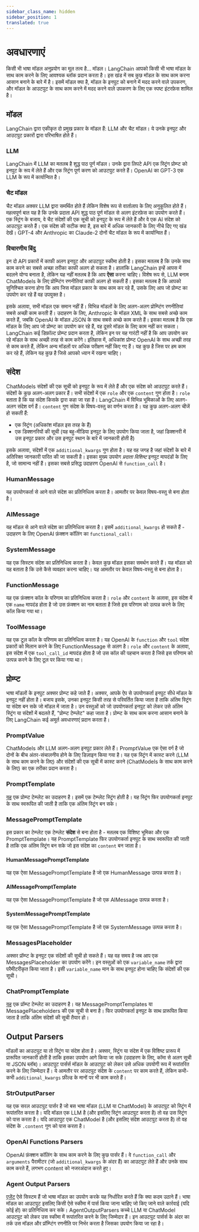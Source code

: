 ```yaml
---
sidebar_class_name: hidden
sidebar_position: 1
translated: true
---
```


# अवधारणाएं

किसी भी भाषा मॉडल अनुप्रयोग का मूल तत्व है... मॉडल। LangChain आपको किसी भी भाषा मॉडल के साथ काम करने के लिए आवश्यक ब्लॉक प्रदान करता है। इस खंड में सब कुछ मॉडल के साथ काम करना आसान बनाने के बारे में है। इसमें मॉडल क्या है, मॉडल के इनपुट को बनाने में मदद करने वाले उपकरण, और मॉडल के आउटपुट के साथ काम करने में मदद करने वाले उपकरण के लिए एक स्पष्ट इंटरफ़ेस शामिल है।

## मॉडल

LangChain द्वारा एकीकृत दो प्रमुख प्रकार के मॉडल हैं: LLM और चैट मॉडल। ये उनके इनपुट और आउटपुट प्रकारों द्वारा परिभाषित होते हैं।

### LLM

LangChain में LLM का मतलब है शुद्ध पाठ पूर्ण मॉडल।
उनके द्वारा लिपटे API एक स्ट्रिंग प्रोम्प्ट को इनपुट के रूप में लेते हैं और एक स्ट्रिंग पूर्ण करण को आउटपुट करते हैं। OpenAI का GPT-3 एक LLM के रूप में कार्यान्वित है।

### चैट मॉडल

चैट मॉडल अक्सर LLM द्वारा समर्थित होते हैं लेकिन विशेष रूप से वार्तालाप के लिए अनुकूलित होते हैं।
महत्वपूर्ण बात यह है कि उनके प्रदाता API शुद्ध पाठ पूर्ण मॉडल से अलग इंटरफ़ेस का उपयोग करते हैं। एक स्ट्रिंग के बजाय, वे चैट संदेशों की एक सूची को इनपुट के रूप में लेते हैं और वे एक AI संदेश को आउटपुट करते हैं। एक संदेश की सटीक क्या है, इस बारे में अधिक जानकारी के लिए नीचे दिए गए खंड देखें। GPT-4 और Anthropic का Claude-2 दोनों चैट मॉडल के रूप में कार्यान्वित हैं।

### विचारणीय बिंदु

इन दो API प्रकारों में काफी अलग इनपुट और आउटपुट स्कीमा होती है। इसका मतलब है कि उनके साथ काम करने का सबसे अच्छा तरीका काफी अलग हो सकता है। हालांकि LangChain इन्हें आपस में बदलने योग्य बनाता है, लेकिन यह नहीं मतलब है कि आप **ऐसा** करना चाहिए। विशेष रूप से, LLM बनाम ChatModels के लिए प्रोम्प्टिंग रणनीतियां काफी अलग हो सकती हैं। इसका मतलब है कि आपको सुनिश्चित करना होगा कि आप जिस मॉडल प्रकार के साथ काम कर रहे हैं, उसके लिए आप जो प्रोम्प्ट का उपयोग कर रहे हैं वह उपयुक्त है।

इसके अलावा, सभी मॉडल एक समान नहीं हैं। विभिन्न मॉडलों के लिए अलग-अलग प्रोम्प्टिंग रणनीतियां सबसे अच्छी काम करती हैं। उदाहरण के लिए, Anthropic के मॉडल XML के साथ सबसे अच्छे काम करते हैं, जबकि OpenAI के मॉडल JSON के साथ सबसे अच्छे काम करते हैं। इसका मतलब है कि एक मॉडल के लिए आप जो प्रोम्प्ट का उपयोग कर रहे हैं, वह दूसरे मॉडल के लिए काम नहीं कर सकता। LangChain कई डिफ़ॉल्ट प्रोम्प्ट प्रदान करता है, लेकिन इन पर यह गारंटी नहीं है कि आप उपयोग कर रहे मॉडल के साथ अच्छी तरह से काम करेंगे। इतिहास में, अधिकांश प्रोम्प्ट OpenAI के साथ अच्छी तरह से काम करते हैं, लेकिन अन्य मॉडलों पर अधिक परीक्षण नहीं किए गए हैं। यह कुछ है जिस पर हम काम कर रहे हैं, लेकिन यह कुछ है जिसे आपको ध्यान में रखना चाहिए।

## संदेश

ChatModels संदेशों की एक सूची को इनपुट के रूप में लेते हैं और एक संदेश को आउटपुट करते हैं। संदेशों के कुछ अलग-अलग प्रकार हैं। सभी संदेशों में एक `role` और एक `content` गुण होता है। `role` बताता है कि यह संदेश किसके द्वारा कहा जा रहा है। LangChain में विभिन्न भूमिकाओं के लिए अलग-अलग संदेश वर्ग हैं। `content` गुण संदेश के विषय-वस्तु का वर्णन करता है। यह कुछ अलग-अलग चीजें हो सकती हैं:

- एक स्ट्रिंग (अधिकांश मॉडल इस तरह के हैं)
- एक डिक्शनरियों की सूची (यह बहु-मीडिया इनपुट के लिए उपयोग किया जाता है, जहां डिक्शनरी में उस इनपुट प्रकार और उस इनपुट स्थान के बारे में जानकारी होती है)

इसके अलावा, संदेशों में एक `additional_kwargs` गुण होता है। यह वह जगह है जहां संदेशों के बारे में अतिरिक्त जानकारी पारित की जा सकती है। इसका मुख्य उपयोग *प्रदाता विशिष्ट* इनपुट मापदंडों के लिए है, जो सामान्य नहीं हैं। इसका सबसे प्रसिद्ध उदाहरण OpenAI से `function_call` है।

### HumanMessage

यह उपयोगकर्ता से आने वाले संदेश का प्रतिनिधित्व करता है। आमतौर पर केवल विषय-वस्तु से बना होता है।

### AIMessage

यह मॉडल से आने वाले संदेश का प्रतिनिधित्व करता है। इसमें `additional_kwargs` हो सकते हैं - उदाहरण के लिए OpenAI फ़ंक्शन कॉलिंग का `functional_call`।

### SystemMessage

यह एक सिस्टम संदेश का प्रतिनिधित्व करता है। केवल कुछ मॉडल इसका समर्थन करते हैं। यह मॉडल को यह बताता है कि उसे कैसे व्यवहार करना चाहिए। यह आमतौर पर केवल विषय-वस्तु से बना होता है।

### FunctionMessage

यह एक फ़ंक्शन कॉल के परिणाम का प्रतिनिधित्व करता है। `role` और `content` के अलावा, इस संदेश में एक `name` मापदंड होता है जो उस फ़ंक्शन का नाम बताता है जिसे इस परिणाम को उत्पन्न करने के लिए कॉल किया गया था।

### ToolMessage

यह एक टूल कॉल के परिणाम का प्रतिनिधित्व करता है। यह OpenAI के `function` और `tool` संदेश प्रकारों को मिलान करने के लिए FunctionMessage से अलग है। `role` और `content` के अलावा, इस संदेश में एक `tool_call_id` मापदंड होता है जो उस कॉल की पहचान करता है जिसे इस परिणाम को उत्पन्न करने के लिए टूल पर किया गया था।

## प्रोम्प्ट

भाषा मॉडलों के इनपुट अक्सर प्रोम्प्ट कहे जाते हैं। अक्सर, आपके ऐप से उपयोगकर्ता इनपुट सीधे मॉडल के इनपुट नहीं होता है। बजाय इसके, उनका इनपुट किसी तरह से परिवर्तित किया जाता है ताकि अंतिम स्ट्रिंग या संदेश बन सके जो मॉडल में जाता है। उन वस्तुओं को जो उपयोगकर्ता इनपुट को लेकर उसे अंतिम स्ट्रिंग या संदेशों में बदलते हैं, "प्रोम्प्ट टेम्प्लेट" कहा जाता है। प्रोम्प्ट के साथ काम करना आसान बनाने के लिए LangChain कई अमूर्त अवधारणाएं प्रदान करता है।

### PromptValue

ChatModels और LLM अलग-अलग इनपुट प्रकार लेते हैं। PromptValue एक ऐसा वर्ग है जो दोनों के बीच अंतर-संचालनीय होने के लिए डिज़ाइन किया गया है। यह एक स्ट्रिंग में कास्ट करने (LLM के साथ काम करने के लिए) और संदेशों की एक सूची में कास्ट करने (ChatModels के साथ काम करने के लिए) का एक तरीका प्रदान करता है।

### PromptTemplate

[यह](/docs/modules/model_io/prompts/quick_start#prompttemplate) एक प्रोम्प्ट टेम्प्लेट का उदाहरण है। इसमें एक टेम्प्लेट स्ट्रिंग होती है। यह स्ट्रिंग फिर उपयोगकर्ता इनपुट के साथ स्वरूपित की जाती है ताकि एक अंतिम स्ट्रिंग बन सके।

### MessagePromptTemplate

इस प्रकार का टेम्प्लेट एक टेम्प्लेट **संदेश** से बना होता है - मतलब एक विशिष्ट भूमिका और एक PromptTemplate। यह PromptTemplate फिर उपयोगकर्ता इनपुट के साथ स्वरूपित की जाती है ताकि एक अंतिम स्ट्रिंग बन सके जो इस संदेश का `content` बन जाता है।

#### HumanMessagePromptTemplate

यह एक ऐसा MessagePromptTemplate है जो एक HumanMessage उत्पन्न करता है।

#### AIMessagePromptTemplate

यह एक ऐसा MessagePromptTemplate है जो एक AIMessage उत्पन्न करता है।

#### SystemMessagePromptTemplate

यह एक ऐसा MessagePromptTemplate है जो एक SystemMessage उत्पन्न करता है।

### MessagesPlaceholder

अक्सर प्रॉम्प्ट के इनपुट एक संदेशों की सूची हो सकते हैं। यह वह समय है जब आप एक MessagesPlaceholder का उपयोग करेंगे। इन वस्तुओं को एक `variable_name` तर्क द्वारा परैमीटरीकृत किया जाता है। इसी `variable_name` मान के साथ इनपुट होना चाहिए कि संदेशों की एक सूची।

### ChatPromptTemplate

[यह](/docs/modules/model_io/prompts/quick_start#chatprompttemplate) एक प्रॉम्प्ट टेम्प्लेट का उदाहरण है। यह MessagePromptTemplates या MessagePlaceholders की एक सूची से बना है। फिर उपयोगकर्ता इनपुट के साथ प्रारूपित किया जाता है ताकि अंतिम संदेशों की सूची तैयार हो।

## Output Parsers

मॉडलों का आउटपुट या तो स्ट्रिंग या संदेश होता है। अक्सर, स्ट्रिंग या संदेश में एक विशिष्ट प्रारूप में प्रारूपित जानकारी होती है ताकि इसका उपयोग आगे किया जा सके (उदाहरण के लिए, कॉमा से अलग सूची या JSON ब्लॉब)। आउटपुट पार्सर्स मॉडल के आउटपुट को लेकर उसे अधिक उपयोगी रूप में रूपांतरित करने के लिए जिम्मेदार हैं। ये आमतौर पर आउटपुट संदेश के `content` पर काम करते हैं, लेकिन कभी-कभी `additional_kwargs` फ़ील्ड के मानों पर भी काम करते हैं।

### StrOutputParser

यह एक सरल आउटपुट पार्सर है जो बस भाषा मॉडल (LLM या ChatModel) के आउटपुट को स्ट्रिंग में रूपांतरित करता है। यदि मॉडल एक LLM है (और इसलिए स्ट्रिंग आउटपुट करता है) तो वह उस स्ट्रिंग को पास करता है। यदि आउटपुट एक ChatModel है (और इसलिए संदेश आउटपुट करता है) तो वह संदेश के `.content` गुण को पास करता है।

### OpenAI Functions Parsers

OpenAI फ़ंक्शन कॉलिंग के साथ काम करने के लिए कुछ पार्सर हैं। वे `function_call` और `arguments` पैरामीटर (जो `additional_kwargs` के अंदर हैं) का आउटपुट लेते हैं और उनके साथ काम करते हैं, लगभग content को नजरअंदाज करते हुए।

### Agent Output Parsers

[एजेंट](/docs/modules/agents/) ऐसे सिस्टम हैं जो भाषा मॉडल का उपयोग करके यह निर्धारित करते हैं कि क्या कदम उठाने हैं। भाषा मॉडल का आउटपुट इसलिए किसी ऐसे स्कीमा में पार्स किया जाना चाहिए जो किए जाने वाले कार्रवाई (यदि कोई हो) का प्रतिनिधित्व कर सके। AgentOutputParsers कच्चे LLM या ChatModel आउटपुट को लेकर उस स्कीमा में रूपांतरित करने के लिए जिम्मेदार हैं। इन आउटपुट पार्सर्स के अंदर का तर्क उस मॉडल और प्रॉम्प्टिंग रणनीति पर निर्भर करता है जिसका उपयोग किया जा रहा है।
